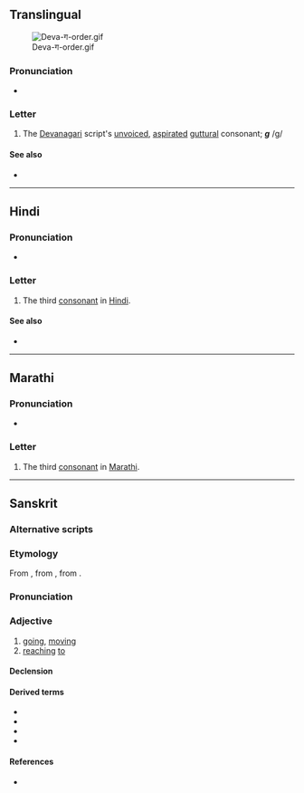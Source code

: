 {{also|ग़|ॻ|ਗ}}
{{character info}}
==Translingual==
[[File:Deva-ग-order.gif|thumb]]

===Pronunciation===
* {{IPA|mul|/ɡə/}}

===Letter===
{{mul-Deva|ga}}

# The [[Devanagari]] script's [[unvoiced]], [[aspirated]] [[guttural]] consonant; '''''g''''' /g/

====See also====
* {{list:Devanagari script letters/mul}}

----

==Hindi==

===Pronunciation===
* {{hi-IPA|ग.}}

===Letter===
{{head|hi|letter}}

# The third [[consonant]] in [[Hindi]].

====See also====

* {{list:Devanagari script letters/hi}}

----

==Marathi==

===Pronunciation===
* {{IPA|mr|/ɡə/}}

===Letter===
{{head|mr|letter}}

# The third [[consonant]] in [[Marathi]].

----
==Sanskrit==
===Alternative scripts===
{{sa-alt}}
===Etymology===
From {{inh|sa|iir-pro|*gás}}, from {{inh|sa|ine-pro||*gʷḿ̥s}}, from {{m|ine-pro|*gʷem-||to go}}.
===Pronunciation===
{{sa-IPA}}
===Adjective===
{{sa-adj}}

# [[going]], [[moving]]
# [[reaching]] [[to]]

====Declension====
{{sa-decl-adj-mfn|ga|gā|ga}}

====Derived terms====
* {{l|sa|यानग}}
* {{l|sa|शीघ्रग}}
* {{l|sa|दुर्ग}}
* {{l|sa|सुग}}
====References====
* {{R:MW|341}}